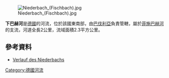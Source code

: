 {{No footnotes|time=2020-12-06T02:47:26+00:00}}
{{Coord|47.52045|N|11.38862|E|display=title}}
[[Image:Niederbach_(Fischbach).jpg|right]]

'''下巴赫河'''是[[德國|德國]]的河流，位於該國東南部，由[[巴伐利亞|巴伐利亞]]負責管轄，屬於[[菲施巴赫河_(里斯巴赫河支流)|菲施巴赫河]]的支流，河道全長2公里，流域面積2.3平方公里。

==參考資料==
* [https://geoportal.bayern.de/bayernatlas/index.html?X=5265550.03&Y=4453492.10&zoom=11&lang=de&topic=ba&bgLayer=tk&catalogNodes=122 Verlauf des Niederbachs]{{Wayback|url=https://geoportal.bayern.de/bayernatlas/index.html?X=5265550.03&Y=4453492.10&zoom=11&lang=de&topic=ba&bgLayer=tk&catalogNodes=122 |date=20160827164142 }}

{{Germany-geo-stub}}
[[Category:德國河流|Category:德國河流]]